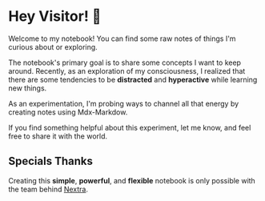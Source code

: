 # Hey Visitor! 🤙

Welcome to my notebook! You can find some raw notes of things I'm curious about or exploring.

The notebook's primary goal is to share some concepts I want to keep around. Recently, as an exploration of my consciousness, I realized that there are some tendencies to be **distracted** and **hyperactive** while learning new things.

As an experimentation, I'm probing ways to channel all that energy by creating notes using Mdx-Markdow.

If you find something helpful about this experiment, let me know, and feel free to share it with the world.

## Specials Thanks

Creating this **simple**, **powerful**, and **flexible** notebook is only possible with the team behind [Nextra](https://nextra.site).

